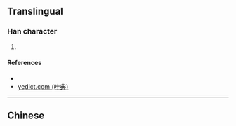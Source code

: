 {{character info/new}}
==Translingual==

===Han character===
{{Han char|rn=75|rad=木|as=05|sn=9|four=|canj=KLY}}

# {{defn|Han|sort=木05}}

====References====
* {{Han ref|kx=0521.121|hdz=10026.011|uh=6806|ud=26630}}
* [http://yedict.com/htm/68/6806.htm yedict.com (叶典)]

----

==Chinese==
{{zh-see|棗|v}}